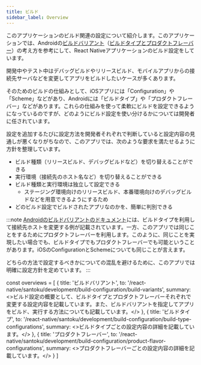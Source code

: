 ```yaml
---
title: ビルド
sidebar_label: Overview
---
```


このアプリケーションのビルド関連の設定について紹介します。このアプリケーションでは、Androidの[ビルドバリアント](https://developer.android.com/studio/build/build-variants)（[ビルドタイプとプロダクトフレーバー](https://developer.android.com/studio/build#build-config)）の考え方を参考にして、React Nativeアプリケーションのビルド設定をしています。

開発中やテスト中はデバッグビルドやリリースビルド、モバイルアプリからの接続先サーバなどを変更してアプリをビルドしたいケースが多くあります。

そのためのビルドの仕組みとして、iOSアプリには「Configuration」や「Scheme」などがあり、Androidには「ビルドタイプ」や「プロダクトフレーバー」などがあります。これらの仕組みを使って柔軟にビルドを設定できるようになっているのですが、どのようにビルド設定を使い分けるかについては開発者に任されています。

設定を追加するたびに設定方法を開発者それぞれで判断していると設定内容の見通しが悪くなりがちなので、このアプリでは、次のような要求を満たせるように方針を整理しています。

* ビルド種類（リリースビルド、デバッグビルドなど）を切り替えることができる
* 実行環境（接続先のホスト名など）を切り替えることができる
* ビルド種類と実行環境は独立して設定できる
  * ステージング環境向けのリリースビルド、本番環境向けのデバッグビルドなどを用意できるようにするため
* どのビルド設定でビルドされたアプリなのかを、簡単に判別できる

:::note
[Androidのビルドバリアントのドキュメント](https://developer.android.com/studio/build/build-variants#build-types)には、ビルドタイプを利用して接続先ホストを変更する例が記載されています。一方、このアプリでは同じことをするためにプロダクトフレーバーを利用します。このように、同じことを実現したい場合でも、ビルドタイプでもプロダクトフレーバーでも可能ということがあります。iOSのConfigurationとSchemeについても同じことが言えます。

どちらの方法で設定するべきかについての混乱を避けるために、このアプリでは明確に設定方針を定めています。
:::

<!-- textlint-disable ja-technical-writing/sentence-length,ja-technical-writing/max-comma,ja-spacing/ja-no-space-around-parentheses,jtf-style/3.3.かっこ類と隣接する文字の間のスペースの有無,ja-technical-writing/ja-no-mixed-period,ja-technical-writing/no-unmatched-pair -->

const overviews = [
  {
    title: 'ビルドバリアント',
    to: '/react-native/santoku/development/build-configuration/build-variants',
    summary: <>ビルド設定の概要として、ビルドタイプとプロダクトフレーバーそれぞれで変更する設定内容を記載しています。また、ビルドバリアントを指定してアプリをビルド、実行する方法についても記載しています。</>
  },
  {
    title: 'ビルドタイプ',
    to: '/react-native/santoku/development/build-configuration/build-type-configurations',
    summary: <>ビルドタイプごとの設定内容の詳細を記載しています。</>
  },
  {
    title: 'プロダクトフレーバー',
    to: '/react-native/santoku/development/build-configuration/product-flavor-configurations',
    summary: <>プロダクトフレーバーごとの設定内容の詳細を記載しています。</>
  }
]

<PageList overviews={overviews} colSize={12} />

<!-- textlint-enable ja-technical-writing/sentence-length,ja-technical-writing/max-comma,ja-spacing/ja-no-space-around-parentheses,jtf-style/3.3.かっこ類と隣接する文字の間のスペースの有無,ja-technical-writing/ja-no-mixed-period,ja-technical-writing/no-unmatched-pair -->
